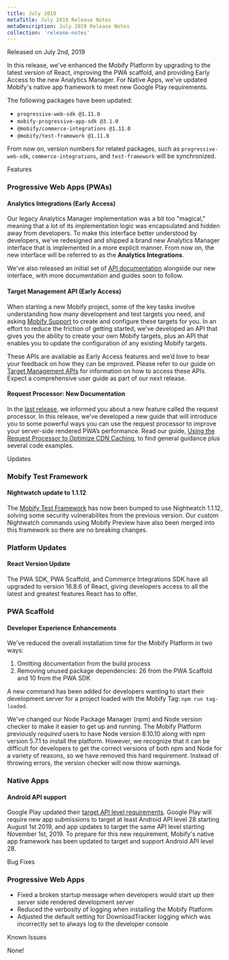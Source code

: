 ```yaml
---
title: July 2019
metaTitle: July 2019 Release Notes
metaDescription: July 2019 Release Notes
collection: 'release-notes'
---
```


Released on July 2nd, 2019

In this release, we've enhanced the Mobify Platform by upgrading to the latest version of React, improving the PWA scaffold, and providing Early Access to the new Analytics Manager. For Native Apps, we've updated Mobify's native app framework to meet new Google Play requirements.

The following packages have been updated:

- `progressive-web-sdk @1.11.0`
- `mobify-progressive-app-sdk @3.1.0`
- `@mobify/commerce-integrations @1.11.0`
- `@mobify/test-framework @1.11.0`

From now on, version numbers for related packages, such as `progressive-web-sdk`, `commerce-integrations`, and `test-framework` will be synchronized.

<p class="c-label c--features">Features</p>

### Progressive Web Apps (PWAs)

#### Analytics Integrations (Early Access)

Our legacy Analytics Manager implementation was a bit too "magical," meaning that a lot of its implementation logic was encapsulated and hidden away from developers. To make this interface better understood by developers, we've redesigned and shipped a brand new Analytics Manager interface that is implemented in a more explicit manner. From now on, the new interface will be referred to as the **Analytics Integrations**.

We've also released an initial set of [API documentation](../../apis-and-sdks/progressive-web-sdk/analytics-integrations/interface) alongside our new interface, with more documentation and guides soon to follow.

#### Target Management API (Early Access)

When starting a new Mobify project, some of the key tasks involve understanding how many development and test targets you need, and asking [Mobify Support](https://support.mobify.com/) to create and configure these targets for you. In an effort to reduce the friction of getting started, we’ve developed an API that gives you the ability to create your own Mobify targets, plus an API that enables you to update the configuration of any existing Mobify targets.

These APIs are available as Early Access features and we’d love to hear your feedback on how they can be improved. Please refer to our guide on [Target Management APIs](../../apis-and-sdks/mobify-cloud/rest-api#List%20Targets) for information on how to access these APIs. Expect a comprehensive user guide as part of our next release.

#### Request Processor: New Documentation

In the [last release](./2019-05), we informed you about a new feature called the request processor. In this release, we’ve developed a new guide that will introduce you to some powerful ways you can use the request processor to improve your server-side rendered PWA’s performance. Read our guide, [Using the Request Processor to Optimize CDN Caching](../../how-to-guides/categories/guides/request-processor), to find general guidance plus several code examples.


<p class="c-label c--updates">Updates</p>

### Mobify Test Framework

#### Nightwatch update to 1.1.12

The [Mobify Test Framework](../../how-to-guides/categories/testing/mobify-test-framework) has now been bumped to use Nightwatch 1.1.12, solving some security vulnerabilites from the previous version. Our custom Nightwatch commands using Mobify Preview have also been merged into this framework so there are no breaking changes.

### Platform Updates

#### React Version Update

The PWA SDK, PWA Scaffold, and Commerce Integrations SDK have all upgraded to version 16.8.6 of React, giving developers access to all the latest and greatest features React has to offer.

### PWA Scaffold

#### Developer Experience Enhancements

We've reduced the overall installation time for the Mobify Platform in two ways:
1. Omitting documentation from the build process
2. Removing unused package dependencies: 26 from the PWA Scaffold and 10 from the PWA SDK

A new command has been added for developers wanting to start their development server for a project loaded with the Mobify Tag: `npm run tag-loaded`.

We've changed our Node Package Manager (npm) and Node version checker to make it easier to get up and running. The Mobify Platform previously _required_ users to have Node version 8.10.10 along with npm version 5.7.1 to install the platform. However, we recognize that it can be difficult for developers to get the correct versions of both npm and Node for a variety of reasons, so we have removed this hard requirement. Instead of throwing errors, the version checker will now throw warnings.

### Native Apps

#### Android API support

Google Play updated their [target API level requirements](https://developer.android.com/distribute/best-practices/develop/target-sdk). Google Play will require new app submissions to target at least Android API level 28 starting August 1st 2019, and app updates to target the same API level starting November 1st, 2019. To prepare for this new requirement, Mobify's native app framework has been updated to target and support Android API level 28.

<p class="c-label c--bugs">Bug Fixes</p>

### Progressive Web Apps

- Fixed a broken startup message when developers would start up their server side rendered development server
- Reduced the verbosity of logging when installing the Mobify Platform
- Adjusted the default setting for DownloadTracker logging which was incorrectly set to always log to the developer console


<p class="c-label c--known">Known Issues</p>

None!
